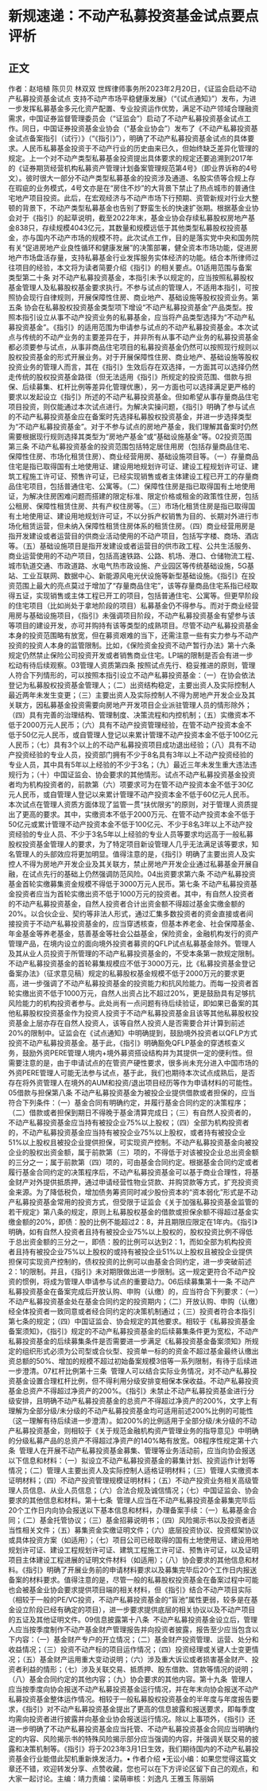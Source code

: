 # 新规速递：不动产私募投资基金试点要点评析
## 正文
作者：赵培植 陈贝贝 林双双 世辉律师事务所2023年2月20日，《证监会启动不动产私募投资基金试点 支持不动产市场平稳健康发展》（“《试点通知》”）发布，为进一步发挥私募基金多元化资产配置、专业投资运作优势，满足不动产领域合理融资需求，中国证券监督管理委员会（“证监会”）启动了不动产私募投资基金试点工作。同日，中国证券投资基金业协会（“基金业协会”）发布了《不动产私募投资基金试点备案指引（试行）》（“《指引》”），明确了不动产私募投资基金试点的具体要求。人民币私募基金投资于不动产行业的历史由来已久，但始终缺乏差异化管理的规定。上一个对不动产类型私募基金投资提出具体要求的规定还要追溯到2017年的《证券期货经营机构私募资产管理计划备案管理规范第4号》（即业界诉称的4号文）。彼时很大一部分不动产类型私募基金的投资涉及通道、名股实债等合规上存在瑕疵的业务模式，4号文亦是在“房住不炒”的大背景下禁止了热点城市的普通住宅地产项目投资。此后，在宏观经济与不动产市场下行预期、资管新规对行业大整顿的背景下，不动产类型私募基金也告别了野蛮生长的快速扩张期。根据基金业协会对于《指引》的起草说明，截至2022年末，基金业协会存续私募股权房地产基金838只，存续规模4043亿元，其数量和规模远低于其他类型私募股权投资基金，亦与国内不动产市场的规模不符。此次试点工作，目的是落实党中央和国务院有关“促进房地产业良性循环和健康发展”的决策部署，健全资本市场功能，促进房地产市场盘活存量，支持私募基金行业发挥服务实体经济的功能。结合本所律师过往项目的经验，本文将为读者简要介绍《指引》的相关要点。01适用范围与备案类型第二十条 对不动产私募投资基金，本指引未予以规定的，应当按照私募股权基金管理人及私募股权基金要求执行。不参与试点的管理人，不适用本指引，可按照协会现行自律规则，开展保障性住房、商业地产、基础设施等股权投资业务。第五条 协会在私募股权投资基金类型项下增设“不动产私募投资基金”产品类型。按照本指引设立从事不动产投资业务的私募基金，应当将产品类型选择为“不动产私募投资基金”。《指引》的适用范围为申请参与试点的不动产私募投资基金。本次试点与传统的不动产业务的主要差异在于，并非所有从事不动产业务的私募投资基金都必须要参与试点，从事非商品住宅项目的私募投资基金仍然可以按照现行规则以股权投资基金的形式开展业务。对于开展保障性住房、商业地产、基础设施等股权投资业务的管理人而言，其在《指引》生效后存在双选择，一方面其可以选择仍然走传统的股权投资基金路径（但无法适用《指引》所规定的投资范围、借款与担保、后续募集、杠杆比例等差异化管理优惠），另一方面也可以选择满足更严格的要求以发起设立《指引》所述的不动产私募投资基金。但如希望从事存量商品住宅项目投资，则仅能通过本次试点进行。为解决实操问题，《指引》明确了参与试点的不动产私募投资基金应在备案时先选择私募股权投资基金，并进一步选择类型为“不动产私募投资基金”。对于不参与试点的房地产基金，我们理解其备案时仍然需要根据现行规则选择其类型为“房地产基金”或“基础设施基金”等。02投资范围第三条 不动产私募投资基金的投资范围包括特定居住用房（包括存量商品住宅、保障性住房、市场化租赁住房）、商业经营用房、基础设施项目等。（一）存量商品住宅是指已取得国有土地使用证、建设用地规划许可证、建设工程规划许可证、建筑工程施工许可证、预售许可证，已经实现销售或者主体建设工程已开工的存量商品住宅项目，包括普通住宅、公寓等。（二）保障性住房是指已取得国有土地使用证，为解决住房困难问题而搭建的限定标准、限定价格或租金的政策性住房，包括公租房、保障性租赁住房、共有产权住房等。（三）市场化租赁住房是指已取得国有土地使用证、建设用地规划许可证，不以分拆产权销售为目的、长期对外进行市场化租赁运营，但未纳入保障性租赁住房体系的租赁住房。（四）商业经营用房是指开发建设或者运营目的供商业活动使用的不动产项目，包括写字楼、商场、酒店等。（五）基础设施项目是指开发建设或者运营目的供市政工程、公共生活服务、商业运营使用的不动产项目，包括高速铁路、公路、机场、港口、仓储物流工程、城市轨道交通、市政道路、水电气热市政设施、产业园区等传统基础设施，5G基站、工业互联网、数据中心、新能源风电光伏设施等新型基础设施。《指引》在投资范围上最大的亮点莫过于增加了“存量商品住宅”，该等存量商品住宅系指已经取得五证，实现销售或主体工程已开工的项目，包括普通住宅、公寓等。但更早阶段的住宅项目（比如尚处于拿地阶段的项目）私募基金仍不得参与。而对于商业经营用房与基础设施项目，《指引》未强调项目阶段，不动产私募投资基金有望参与该等项目的建设开发，亦可并购持有该等类型的成熟项目。尽管不动产私募投资基金本身的投资范围略有放宽，但在募资艰难的当下，还需注意一些有实力参与不动产投资的投资人本身的监管限制。比如，《保险资金投资不动产暂行办法》第十六条规定仍然禁止保险公司投资开发或者销售商业住宅。LP端的限制是否会有进一步松动有待后续观察。03管理人资质第四条 按照试点先行、稳妥推进的原则，管理人符合下列情形的，可以按照本指引设立不动产私募投资基金：（一）在协会依法登记为私募股权投资基金管理人；（二）出资结构稳定，主要出资人及实际控制人最近两年未发生变更；（三）主要出资人及实际控制人不得为房地产开发企业及其关联方，因私募基金投资需要向房地产开发项目企业派驻管理人员的情形除外；（四）具有完善的治理结构、管理制度、决策流程和内控机制；（五）实缴资本不低于2000万元人民币；（六）具有不动产投资管理经验，在管不动产投资本金不低于50亿元人民币，或自管理人登记以来累计管理不动产投资本金不低于100亿元人民币；（七）具有3个以上的不动产私募投资项目成功退出经验；（八）具有不动产投资经验的专业人员，投资部门拥有不少于8名具有3年以上不动产投资经验的专业人员，其中具有5年以上经验的不少于3名；（九）最近三年未发生重大违法违规行为；（十）中国证监会、协会要求的其他情形。试点不动产私募投资基金投资者均为机构投资者的，前款第（六）项要求可为在管不动产投资本金不低于30亿元人民币，或自管理人登记以来累计管理不动产投资本金不低于60亿元人民币。本次试点在管理人资质方面体现了监管一贯“扶优限劣”的原则，对于管理人资质提出了更高的要求。其中，实缴资本不低于2000万元、在管不动产投资本金不低于50亿元或累计管理不动产投资本金不低于100亿元、不少于8名3年以上不动产投资经验的专业人员、不少于3名5年以上经验的专业人员等要求均远高于一般私募股权投资基金管理人的要求，为了特定项目新设管理人几乎无法满足该等要求，知名管理人的头部效应将更加明显。值得注意的是，《指引》明确了主要出资人及实控人不得为房地产开发企业及其关联方，禁止房地产开发企业通过私募基金开展自融，在试点先行的基础上仍然强调防范风险。04出资要求第六条 不动产私募投资基金首轮实缴募集资金规模不得低于3000万元人民币。第七条 不动产私募投资基金投资者应当为首轮实缴出资不低于1000万元的投资者。其中，有自然人投资者的不动产私募投资基金，自然人投资者合计出资金额不得超过基金实缴金额的20%。以合伙企业、契约等非法人形式，通过汇集多数投资者的资金直接或者间接投资于不动产私募投资基金的，应当穿透核查，但基本养老金、社会保障基金、年金基金等养老基金，慈善基金等社会公益基金，保险资金，金融机构发行的资产管理产品，在境内设立的面向境外投资者募资的QFLP试点私募基金除外。管理人及其从业人员投资于所管理的不动产私募投资基金的，不受本条第一款规定限制。不动产私募投资基金的首轮募集规模应不低于3000万元，比《私募投资基金登记备案办法》（征求意见稿）规定的私募股权基金规模不低于2000万元的要求更高，进一步强调了不动产私募投资基金的投资能力和抗风险能力。而每一投资者首轮实缴出资不低于1000万元，自然人出资占比不超过20%，更是鼓励具有足够抗风险能力的机构投资者参与。此处尚有一点问题有待后续验证，即如果已备案的其他私募股权投资基金作为投资人投资于不动产私募投资基金且该等其他私募股权投资基金上层亦存在自然人投资人，该等自然人投资人是否需要合并计算到前述20%的限制中。证监会在《试点通知》中明确提到，鼓励境外投资者以QFLP方式投资不动产私募投资基金。基于此，《指引》明确豁免QFLP基金的穿透核查义务，鼓励外资PERE管理人境内+境外募资搭设结构并为其提供一定的便利性。但需要注意的是，由于申请试点的在管资产硬性要求，很多尚未充分进入中国市场的外资PERE管理人可能无法参与试点，基于此，我们也期待本次试点成熟后，是否存在将外资管理人在境外的AUM和投资/退出项目经历等作为申请材料的可能性。05借款与担保第八条 不动产私募投资基金为被投企业提供借款或者担保的，应当符合下列条件：（一）基金合同有明确约定，并履行基金合同约定的决策程序；（二）借款或者担保到期日不得晚于基金清算完成日；（三）有自然人投资者的，不动产私募投资基金应当持有被投企业75%以上股权；（四）全部为机构投资者的，不动产私募投资基金应当持有被投企业75%以上股权，或者持有被投企业51%以上股权且被投企业提供担保，可实现资产控制。不动产私募投资基金向被投企业的股权出资金额，属于前款第（三）项的，不得低于对该被投企业总出资金额的三分之一；属于前款第（四）项的，可由基金合同约定。根据基金合同约定或者履行基金合同约定的决策程序后，不动产私募投资基金可以基于商业合理性，将基金财产对外提供抵质押，通过申请经营性物业贷款、并购贷款等方式，扩充投资资金来源。为了降低税负，增加债务筹资同时减少股份资本的“资本弱化”形式是不动产私募投资基金常用的投资方式，但受限于证监会《关于加强私募投资基金监管的若干规定》第八条的规定，原则上私募股权基金的借款或担保余额不得超过基金实缴金额的20%，即债：股的比例不能超过2：8，并且期限应限定在1年内。《指引》明确，如有自然人投资者且持有被投企业75%以上股权的，股权投资比例不得低于总出资金额的三分之一，即债：股的比例可以达到2：1，而如全部为机构投资者且持有被投企业75%以上股权的或持有被投企业51%以上股权且被投企业提供担保可实现资产控制的，债权投资的比例可以由基金合同约定，进一步突破前述2：1的限制。并且，《指引》未对期限做出进一步限制。这一规定更符合不动产投资的惯例，将成为管理人申请参与试点的重要动力。06后续募集第十一条 不动产私募投资基金在备案完成后开放认购、申购（认缴）的，应当符合下列要求：（一）不动产私募投资基金处在基金合同约定的投资期内；（二）开放认购、申购（认缴）经全体投资者一致同意或者经合同约定的决策机制通过；（三）投资者符合本指引第七条的规定；（四）中国证监会、协会规定的其他要求。相较于《私募投资基金备案须知》，《指引》规定的不动产私募投资基金的后续募集条件更为宽松，不动产私募投资基金的后续募集条件是否需要进一步满足《私募投资基金备案须知》所规定的组织形式必须为公司型或合伙型、投资单一标的的资金不超过基金最终认缴出资总额的50%、增加的规模不超过初始备案规模3倍等一系列限制，有待于后续进一步澄清。07杠杆比例第十三条  管理人可以结合实际业务情况，对不动产私募投资基金设置合理杠杆比例，但不得利用分级安排变相保本保收益。不动产私募投资基金总资产不得超过净资产的200%。《指引》未禁止不动产私募投资基金进行分级安排，且明确不动产私募投资基金的总资产不得超过净资产的200%，文字上有理解为全部分级/未分级的不动产私募投资基金均可适用前述200%比例的可能性（这一理解有待后续进一步澄清）。如200%的比例适用于全部分级/未分级的不动产私募投资基金，则相较于《关于规范金融机构资产管理业务的指导意见》中明确的分级私募产品的总资产不得超过净资产的140%略有放宽。08程序性规定第十六条  管理人在开展不动产私募投资基金募集、管理等业务活动前，应当向协会报送以下信息和材料：（一）拟设立不动产私募投资基金的募集计划、投资运作计划等情况；（二）管理人主要出资人及实际控制人适格证明材料；（三）管理人实缴资本证明材料；（四）不动产投资管理规模证明材料；（五）不动产投资业务相关高级管理人员信息、从业人员信息；（六）合法合规及诚信情况；（七）中国证监会、协会要求的其他信息和材料。第十七条  管理人应当在不动产私募投资基金募集完毕后20个工作日内向协会报送以下基本信息和材料，办理备案手续：（一）私募基金合同；（二）基金托管协议；（三）基金招募说明书；（四）风险揭示书以及投资者适当性相关文件；（五）募集资金实缴证明文件；（六）底层投资协议、投资框架协议或具体投资方案（如适用）；（七）项目公司已经取得的国有土地使用证、建设用地规划许可证、建设工程规划许可证、建筑工程施工许可证、预售许可证，以及证明项目主体建设工程进展的证明文件材料（如适用）；（八）协会要求的其他信息和材料。《指引》明确了开展业务前的申请材料要求以及募集完毕后20个工作日内报送备案的材料要求。值得注意的是，尽管一般的私募股权投资基金在备案过程中可能也会被基金业协会要求提供项目端的相关材料，但《指引》结合不动产项目实际（相较于一般的PE/VC投资，不动产私募投资基金的“盲池”属性更弱，较多是在基金设立阶段已经有确定的项目），进一步要求提供底层的相关协议以及不动产项目的五证及其他证明文件。09信息披露第十八条  不动产私募投资基金设立后，管理人应当按季度制作不动产基金财产管理报告并向投资者披露，报告至少应当包含以下内容：（一）基金财产专户的开立情况；（二）基金财产投资管理、运营、处分和收益情况；（三）投资不动产标的项目运作情况；（四）投资经理或关键人士变更情况；（五）基金财产运用重大变动说明；（六）涉及重大诉讼或者损害基金财产、投资者利益的情形；（七）涉及关联交易、抵质押、股东借款、贷款等情况的说明；（八）基金合同约定的其他内容；（九）协会要求的其他内容。第十九条  管理人应当按季度向协会报送不动产私募投资基金运行情况，并在年末向协会报送不动产私募投资基金整体运作情况。相较于一般私募股权投资基金的半年度与年度报告要求，《指引》对不动产私募投资基金提出了更高的信息披露和报送要求，即每季度均需向投资者进行披露并向基金业协会报送运行情况。除以上事项外，《指引》还进一步明确了不动产私募投资基金应当托管、不动产私募投资基金合同应当明确约定的内容、风险揭示书的特殊风险揭示部分应当强调的内容，并强调关联交易的披露和决策机制等。《指引》将于2023年3月1日生效，我们期待国内的不动产私募投资基金行业能借此契机重新焕发活力。• 作者介绍 •无讼小编：如果您觉得这篇文章还不错，欢迎转发分享、点赞收藏，您也可以在下方评论区留下自己的观点，和大家一起讨论。主编：靖力责编：梁萌审核：刘逸凡 王雅玉 陈丽娟